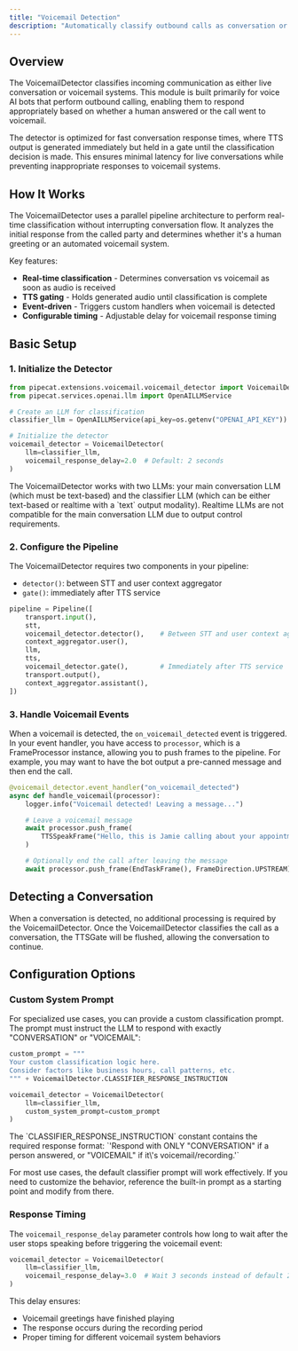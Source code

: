 ```yaml
---
title: "Voicemail Detection"
description: "Automatically classify outbound calls as conversation or voicemail and respond appropriately"
---
```


## Overview

The VoicemailDetector classifies incoming communication as either live conversation or voicemail systems. This module is built primarily for voice AI bots that perform outbound calling, enabling them to respond appropriately based on whether a human answered or the call went to voicemail.

The detector is optimized for fast conversation response times, where TTS output is generated immediately but held in a gate until the classification decision is made. This ensures minimal latency for live conversations while preventing inappropriate responses to voicemail systems.

## How It Works

The VoicemailDetector uses a parallel pipeline architecture to perform real-time classification without interrupting conversation flow. It analyzes the initial response from the called party and determines whether it's a human greeting or an automated voicemail system.

Key features:

- **Real-time classification** - Determines conversation vs voicemail as soon as audio is received
- **TTS gating** - Holds generated audio until classification is complete
- **Event-driven** - Triggers custom handlers when voicemail is detected
- **Configurable timing** - Adjustable delay for voicemail response timing

## Basic Setup

### 1. Initialize the Detector

```python
from pipecat.extensions.voicemail.voicemail_detector import VoicemailDetector
from pipecat.services.openai.llm import OpenAILLMService

# Create an LLM for classification
classifier_llm = OpenAILLMService(api_key=os.getenv("OPENAI_API_KEY"))

# Initialize the detector
voicemail_detector = VoicemailDetector(
    llm=classifier_llm,
    voicemail_response_delay=2.0  # Default: 2 seconds
)
```

<Note>
  The VoicemailDetector works with two LLMs: your main conversation LLM (which
  must be text-based) and the classifier LLM (which can be either text-based or
  realtime with a `text` output modality). Realtime LLMs are not compatible for
  the main conversation LLM due to output control requirements.
</Note>

### 2. Configure the Pipeline

The VoicemailDetector requires two components in your pipeline:

- `detector()`: between STT and user context aggregator
- `gate()`: immediately after TTS service

```python
pipeline = Pipeline([
    transport.input(),
    stt,
    voicemail_detector.detector(),    # Between STT and user context aggregator
    context_aggregator.user(),
    llm,
    tts,
    voicemail_detector.gate(),        # Immediately after TTS service
    transport.output(),
    context_aggregator.assistant(),
])
```

### 3. Handle Voicemail Events

When a voicemail is detected, the `on_voicemail_detected` event is triggered. In your event handler, you have access to `processor`, which is a FrameProcessor instance, allowing you to push frames to the pipeline. For example, you may want to have the bot output a pre-canned message and then end the call.

```python
@voicemail_detector.event_handler("on_voicemail_detected")
async def handle_voicemail(processor):
    logger.info("Voicemail detected! Leaving a message...")

    # Leave a voicemail message
    await processor.push_frame(
        TTSSpeakFrame("Hello, this is Jamie calling about your appointment. Please call me back at 555-0123.")
    )

    # Optionally end the call after leaving the message
    await processor.push_frame(EndTaskFrame(), FrameDirection.UPSTREAM)
```

## Detecting a Conversation

When a conversation is detected, no additional processing is required by the VoicemailDetector. Once the VoicemailDetector classifies the call as a conversation, the TTSGate will be flushed, allowing the conversation to continue.

## Configuration Options

### Custom System Prompt

For specialized use cases, you can provide a custom classification prompt. The prompt must instruct the LLM to respond with exactly "CONVERSATION" or "VOICEMAIL":

```python
custom_prompt = """
Your custom classification logic here.
Consider factors like business hours, call patterns, etc.
""" + VoicemailDetector.CLASSIFIER_RESPONSE_INSTRUCTION

voicemail_detector = VoicemailDetector(
    llm=classifier_llm,
    custom_system_prompt=custom_prompt
)
```

<Note>
  The `CLASSIFIER_RESPONSE_INSTRUCTION` constant contains the required response
  format: `'Respond with ONLY "CONVERSATION" if a person answered, or
  "VOICEMAIL" if it\'s voicemail/recording.'`
</Note>

For most use cases, the default classifier prompt will work effectively. If you need to customize the behavior, reference the built-in prompt as a starting point and modify from there.

### Response Timing

The `voicemail_response_delay` parameter controls how long to wait after the user stops speaking before triggering the voicemail event:

```python
voicemail_detector = VoicemailDetector(
    llm=classifier_llm,
    voicemail_response_delay=3.0  # Wait 3 seconds instead of default 2
)
```

This delay ensures:

- Voicemail greetings have finished playing
- The response occurs during the recording period
- Proper timing for different voicemail system behaviors
